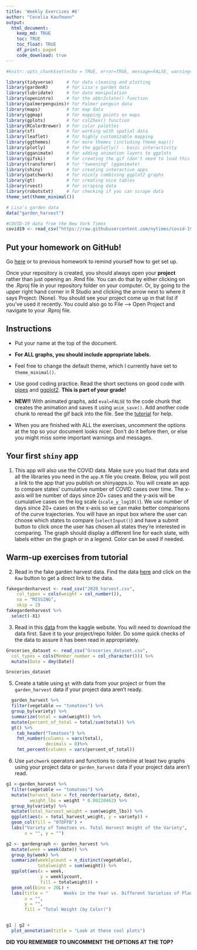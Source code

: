 ```yaml
---
title: 'Weekly Exercises #6'
author: "Cecelia Kaufmann"
output: 
  html_document:
    keep_md: TRUE
    toc: TRUE
    toc_float: TRUE
    df_print: paged
    code_download: true
---
```



```r
#knitr::opts_chunk$set(echo = TRUE, error=TRUE, message=FALSE, warning=FALSE)
```

```r
library(tidyverse)     # for data cleaning and plotting
library(gardenR)       # for Lisa's garden data
library(lubridate)     # for date manipulation
library(openintro)     # for the abbr2state() function
library(palmerpenguins)# for Palmer penguin data
library(maps)          # for map data
library(ggmap)         # for mapping points on maps
library(gplots)        # for col2hex() function
library(RColorBrewer)  # for color palettes
library(sf)            # for working with spatial data
library(leaflet)       # for highly customizable mapping
library(ggthemes)      # for more themes (including theme_map())
library(plotly)        # for the ggplotly() - basic interactivity
library(gganimate)     # for adding animation layers to ggplots
library(gifski)        # for creating the gif (don't need to load this library every time,but need it installed)
library(transformr)    # for "tweening" (gganimate)
library(shiny)         # for creating interactive apps
library(patchwork)     # for nicely combining ggplot2 graphs  
library(gt)            # for creating nice tables
library(rvest)         # for scraping data
library(robotstxt)     # for checking if you can scrape data
theme_set(theme_minimal())
```

```r
# Lisa's garden data
data("garden_harvest")

#COVID-19 data from the New York Times
covid19 <- read_csv("https://raw.githubusercontent.com/nytimes/covid-19-data/master/us-states.csv")

```

## Put your homework on GitHub!

Go [here](https://github.com/llendway/github_for_collaboration/blob/master/github_for_collaboration.md) or to previous homework to remind yourself how to get set up. 

Once your repository is created, you should always open your **project** rather than just opening an .Rmd file. You can do that by either clicking on the .Rproj file in your repository folder on your computer. Or, by going to the upper right hand corner in R Studio and clicking the arrow next to where it says Project: (None). You should see your project come up in that list if you've used it recently. You could also go to File --> Open Project and navigate to your .Rproj file. 

## Instructions

* Put your name at the top of the document. 

* **For ALL graphs, you should include appropriate labels.** 

* Feel free to change the default theme, which I currently have set to `theme_minimal()`. 

* Use good coding practice. Read the short sections on good code with [pipes](https://style.tidyverse.org/pipes.html) and [ggplot2](https://style.tidyverse.org/ggplot2.html). **This is part of your grade!**

* **NEW!!** With animated graphs, add `eval=FALSE` to the code chunk that creates the animation and saves it using `anim_save()`. Add another code chunk to reread the gif back into the file. See the [tutorial](https://animation-and-interactivity-in-r.netlify.app/) for help. 

* When you are finished with ALL the exercises, uncomment the options at the top so your document looks nicer. Don't do it before then, or else you might miss some important warnings and messages.

## Your first `shiny` app 

  1. This app will also use the COVID data. Make sure you load that data and all the libraries you need in the `app.R` file you create. Below, you will post a link to the app that you publish on shinyapps.io. You will create an app to compare states' cumulative number of COVID cases over time. The x-axis will be number of days since 20+ cases and the y-axis will be cumulative cases on the log scale (`scale_y_log10()`). We use number of days since 20+ cases on the x-axis so we can make better comparisons of the curve trajectories. You will have an input box where the user can choose which states to compare (`selectInput()`) and have a submit button to click once the user has chosen all states they're interested in comparing. The graph should display a different line for each state, with labels either on the graph or in a legend. Color can be used if needed. 
  
## Warm-up exercises from tutorial

  2. Read in the fake garden harvest data. Find the data [here](https://github.com/llendway/scraping_etc/blob/main/2020_harvest.csv) and click on the `Raw` button to get a direct link to the data. 
```r
fakegardenharvest <- read_csv("2020_harvest.csv", 
    col_types = cols(weight = col_number()), 
    na = "MISSING", 
    skip = 2)  
fakegardenharvest %>%
  select(-X1)
```


  
  3. Read in this [data](https://www.kaggle.com/heeraldedhia/groceries-dataset) from the kaggle website. You will need to download the data first. Save it to your project/repo folder. Do some quick checks of the data to assure it has been read in appropriately.
```r
Groceries_dataset <- read_csv("Groceries_dataset.csv",
  col_types = cols(Member_number = col_character())) %>%
  mutate(Date = dmy(Date))

Groceries_dataset

```
  

  5. Create a table using `gt` with data from your project or from the `garden_harvest` data if your project data aren't ready.
```r
  garden_harvest %>%
  filter(vegetable == "tomatoes") %>%
  group_by(variety) %>%
  summarize(total = sum(weight)) %>%
  mutate(percent_of_total = total/sum(total)) %>%
  gt() %>%
    tab_header("Tomatoes") %>%
    fmt_number(columns = vars(total),
               decimals = 0)%>%
    fmt_percent(columns = vars(percent_of_total))

```
  
  
  6. Use `patchwork` operators and functions to combine at least two graphs using your project data or `garden_harvest` data if your project data aren't read.
```r
g1 <-garden_harvest %>%
  filter(vegetable == "tomatoes") %>%
  mutate(harvest_date = fct_reorder(variety, date),
         weight_lbs = weight * 0.00220462) %>%
  group_by(variety) %>%
  mutate(total_harvest_weight = sum(weight_lbs)) %>%
  ggplot(aes(x = total_harvest_weight, y = variety)) +
  geom_col(fill = "07DFFB") +
  labs("Variety of Tomatoes vs. Total Harvest Weight of the Variety",
       x = "", y = "")

g2 <- gardengraph <- garden_harvest %>%
  mutate(week = week(date)) %>%
  group_by(week) %>%
  summarize(weeklycount = n_distinct(vegetable),
            totalweight = sum(weight)) %>%
  ggplot(aes(x = week, 
             y = weeklycount, 
             fill = totalweight)) +
  geom_col(bins = 20L) +
  labs(title = "      Weeks in the Year vs. Different Varieties of Plants Harvested", 
       x = "", 
       y = "", 
       fill = "Total Weight (by Color)") 


g1 | g2 + 
  plot_annotation(title = "Look at these cool plots") 

```
  
  

**DID YOU REMEMBER TO UNCOMMENT THE OPTIONS AT THE TOP?**


